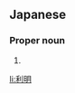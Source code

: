 ==Japanese==
{{ja-kanjitab|とし|あき}}

===Proper noun===
{{ja-pos|proper|としあき}}

# {{given name|male|lang=ja|sort=としあき}}

[[li:利明]]